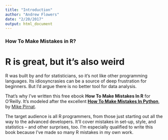 ```yaml
---
title: "Introduction"
author: "Andrew Flowers"
date: "2/20/2017"
output: html_document
---
```

### How To Make Mistakes in R?
 
# R is great, but it's also weird
 
R was built by and for statisticians, so it’s not like other programming languages. Its idiosyncrasies can be a source of deep frustration for beginners. But I’d argue there is no better tool for data analysis.

That’s why I’ve written this free ebook **How To Make Mistakes In R** for O’Reilly. It’s modeled after the excellent [**How To Make Mistakes In Python**](http://www.oreilly.com/programming/free/how-to-make-mistakes-in-python.csp), by [Mike Pirnat](http://mike.pirnat.com/).

The target audience is all R programmers, from those just starting out all the way to the advanced developers. It’ll cover mistakes in set-up, style, and statistics – and other surprises, too. I’m especially qualified to write this book because I’ve made so many R mistakes in my own work.